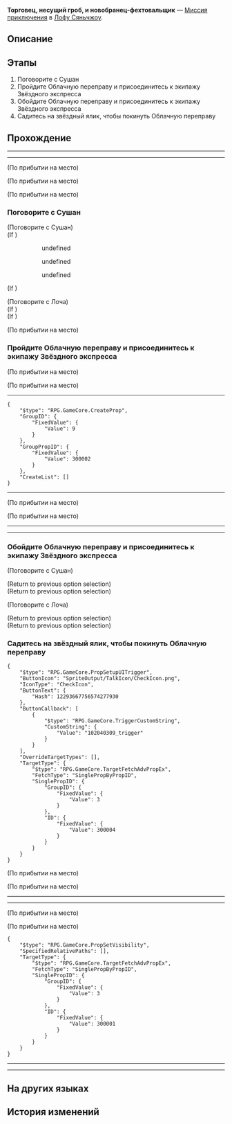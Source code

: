 {{Дополнить|Диалоги.}}
{{Миссия Инфобокс
|id              = 1020402
|Название        = 
|Изображение     = Миссия Освоения Торговец, несущий гроб, и новобранец-фехтовальщик.png
|Тип             = Миссия приключения
|События         = 
|Глава           = 
|Условия         = 
|Персонажи       = Дань Хэн; Лоча; Первопроходец; Сушан
|СтартЛокация    = [[Лофу Сяньчжоу]] — [[Облачная переправа]]
|Локации         = Облачная переправа
|Предыдущая      = 
|Следующая       = 
|Награды         = 
}}
'''Торговец, несущий гроб, и новобранец-фехтовальщик''' — [[Миссия приключения]] в [[Лофу Сяньчжоу]].

==Описание==
{{Описание|<!--официальное описание из Перекрёстка судеб-->}}

==Этапы==
# Поговорите с Сушан
# Пройдите Облачную переправу и присоединитесь к экипажу Звёздного экспресса
# Обойдите Облачную переправу и присоединитесь к экипажу Звёздного экспресса
# Садитесь на звёздный ялик, чтобы покинуть Облачную переправу

==Прохождение==
{{Дополнить}}

----
<!--Unknown TalkSentence: 102040301-->
<!--Unknown TalkSentence: 102040302-->
<!--Unknown TalkSentence: 102040303-->
<!--Unknown TalkSentence: 102040304-->
----
:<!--0.25-second delay-->
;(По прибытии на место)

;(По прибытии на место)
<!--Unknown TalkSentence: 202111617-->

;(По прибытии на место)
<!--Unknown TalkSentence: 202111617-->
{{Диалог Конец}}

===Поговорите с Сушан===
{{Описание миссии|локация=Облачная переправа|Внезапно между вами и Дань Хэном снова возникла особая связь. Вам не терпится расспросить его о произошедших с ним приключениях.}}
{{Диалог Начало}}


;(Поговорите с Сушан)
;(If {{cx}}<!--during performance 102040304-->)
:<!--Unknown TalkSentence: 102040363-->
::{{Диалог|Стрелка}} undefined
::<!--Unknown TalkSentence: 102040365-->
::{{Диалог|Стрелка}} undefined
::<!--Unknown TalkSentence: 102040367-->
::{{Диалог|Стрелка}} undefined
::<!--Unknown TalkSentence: 102040369-->
::<!--Unknown TalkSentence: 102040370-->
:<!--Unknown TalkSentence: 102040365-->
;(If {{cx}}<!--not during performance 102040304-->)
:<!--Unknown TalkSentence: 102040395-->

;(Поговорите с Лоча)
;(If {{cx}}<!--during performance 102040305-->)
:<!--Unknown TalkSentence: 102040308-->
;(If {{cx}}<!--not during performance 102040305-->)
:<!--Unknown TalkSentence: 102040339-->
:<!--0.25-second delay-->
<!--Unknown TalkSentence: 102040420-->
<!--Unknown TalkSentence: 102040421-->
<!--Unknown TalkSentence: 102040422-->
<!--Unknown TalkSentence: 102040423-->

;(По прибытии на место)
<!--Unknown TalkSentence: 102040424-->
{{Диалог Конец}}

===Пройдите Облачную переправу и присоединитесь к экипажу Звёздного экспресса===
{{Диалог Начало}}
;(По прибытии на место)

;(По прибытии на место)
----
<pre>{
	"$type": "RPG.GameCore.CreateProp",
	"GroupID": {
		"FixedValue": {
			"Value": 9
		}
	},
	"GroupPropID": {
		"FixedValue": {
			"Value": 300002
		}
	},
	"CreateList": []
}</pre>
<!--Unknown TalkSentence: 102040434-->
<!--Unknown TalkSentence: 102040435-->
<!--Unknown TalkSentence: 102040436-->
<!--Unknown TalkSentence: 102040437-->
<!--Unknown TalkSentence: 102040438-->
----
:<!--0.25-second delay-->
;(По прибытии на место)

;(По прибытии на место)
<!--Unknown TalkSentence: 102040439-->
----
<!--Unknown TalkSentence: 102040440-->
<!--Unknown TalkSentence: 102040441-->
----
{{Диалог Конец}}

===Обойдите Облачную переправу и присоединитесь к экипажу Звёздного экспресса===
{{Диалог Начало}}


;(Поговорите с Сушан)
<!--Unknown TalkSentence: 102040470-->
;(Return to previous option selection)
;(Return to previous option selection)

;(Поговорите с Лоча)
<!--Unknown TalkSentence: 102040450-->
;(Return to previous option selection)
;(Return to previous option selection)
{{Диалог Конец}}

===Садитесь на звёздный ялик, чтобы покинуть Облачную переправу===
{{Диалог Начало}}
:<!--0.25-second delay-->
<pre>{
	"$type": "RPG.GameCore.PropSetupUITrigger",
	"ButtonIcon": "SpriteOutput/TalkIcon/CheckIcon.png",
	"IconType": "CheckIcon",
	"ButtonText": {
		"Hash": 12293667756574277930
	},
	"ButtonCallback": [
		{
			"$type": "RPG.GameCore.TriggerCustomString",
			"CustomString": {
				"Value": "102040309_trigger"
			}
		}
	],
	"OverrideTargetTypes": [],
	"TargetType": {
		"$type": "RPG.GameCore.TargetFetchAdvPropEx",
		"FetchType": "SinglePropByPropID",
		"SinglePropID": {
			"GroupID": {
				"FixedValue": {
					"Value": 3
				}
			},
			"ID": {
				"FixedValue": {
					"Value": 300004
				}
			}
		}
	}
}</pre>
;(По прибытии на место)

;(По прибытии на место)
----
<!--Unknown TalkSentence: 202111601-->
<!--Unknown TalkSentence: 202111602-->
<!--Unknown TalkSentence: 202111603-->
<!--Unknown TalkSentence: 202111604-->
----
;(По прибытии на место)

;(По прибытии на место)
<pre>{
	"$type": "RPG.GameCore.PropSetVisibility",
	"SpecifiedRelativePaths": [],
	"TargetType": {
		"$type": "RPG.GameCore.TargetFetchAdvPropEx",
		"FetchType": "SinglePropByPropID",
		"SinglePropID": {
			"GroupID": {
				"FixedValue": {
					"Value": 3
				}
			},
			"ID": {
				"FixedValue": {
					"Value": 300001
				}
			}
		}
	}
}</pre>
----
<!--Unknown TalkSentence: 202111605-->
<!--Unknown TalkSentence: 202111606-->
<!--Unknown TalkSentence: 202111607-->
<!--Unknown TalkSentence: 202111608-->
----
{{Диалог Конец}}

==На других языках==
{{На других языках
|en   = Pallbearing Merchant, Swordwielding Recruit
|zhs  = 扶灵游贾，仗剑新卒
|zht  = 扶靈游賈，仗劍新卒
|ja   = 遺霊を扶ける遊商、剣を帯びる新兵
|ko   = 유령을 돕는 상인, 검을 지닌 신병
|es   = Mercader avispado y recluta espadachín
|fr   = Marchand porteur funéraire et recrue épéiste
|ru   = Торговец, несущий гроб, и новобранец-фехтовальщик
|th   = พ่อค้าแบกโลง อัศวินถือดาบ
|vi   = Thương Gia Khiêng Quan Tài, Kiếm Sĩ Tập Sự
|de   = Sargtragender Händler, Schwertführender Rekrut
|id   = Pedagang Pemandu Roh, Rekrut Pembawa Pedang
|pt   = Comerciante Leva-caixão, Recruta Brande-espada
}}

==История изменений==
{{История изменений|2.7}}
